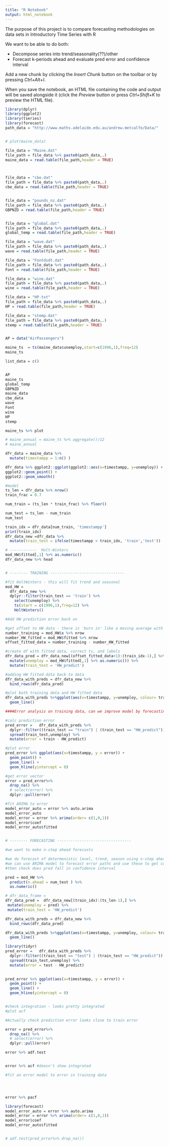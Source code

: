 ---
title: "R Notebook"
output: html_notebook
---
The purpose of this project is to compare forecasting methodologies on data sets in Introductory Time Series with R

We want to be able to do both:

* Decompose series into trend/seasonality(??)/other
* Forecast k-periods ahead and evaluate pred error and confidence interval


Add a new chunk by clicking the *Insert Chunk* button on the toolbar or by pressing *Ctrl+Alt+I*.

When you save the notebook, an HTML file containing the code and output will be saved alongside it (click the *Preview* button or press *Ctrl+Shift+K* to preview the HTML file).

```{r}
library(dplyr)
library(ggplot2)
library(tseries)
library(forecast)
path_data = "http://www.maths.adelaide.edu.au/andrew.metcalfe/Data/"


# plot(maine_data)

```

```{r}

file_data = "Maine.dat"
file_path = file_data %>% paste0(path_data,.)
maine_data = read.table(file_path,header = TRUE)



file_data = "cbe.dat"
file_path = file_data %>% paste0(path_data,.)
cbe_data = read.table(file_path,header = TRUE)


file_data = "pounds_nz.dat"
file_path = file_data %>% paste0(path_data,.)
GBPNZD = read.table(file_path,header = TRUE)


file_data = "global.dat"
file_path = file_data %>% paste0(path_data,.)
global_temp = read.table(file_path,header = TRUE)

file_data = "wave.dat"
file_path = file_data %>% paste0(path_data,.)
wave = read.table(file_path,header = TRUE)

file_data = "Fontdsdt.dat"
file_path = file_data %>% paste0(path_data,.)
Font = read.table(file_path,header = TRUE)

file_data = "wine.dat"
file_path = file_data %>% paste0(path_data,.)
wine = read.table(file_path,header = TRUE)

file_data = "HP.txt"
file_path = file_data %>% paste0(path_data,.)
HP = read.table(file_path,header = TRUE)

file_data = "stemp.dat"
file_path = file_data %>% paste0(path_data,.)
stemp = read.table(file_path,header = TRUE)


AP = data("AirPassengers")

maine_ts  = ts(maine_data$unemploy,start=c(1996,1),freq=12)
maine_ts
```

```{r}
list_data = c()


AP
maine_ts
global_temp
GBPNZD
maine_data
cbe_data
wave
Font
wine
HP
stemp
```

```{r}
maine_ts %>% plot
```

```{r}
# maine_annual = maine_ts %>% aggregate()/12
# maine_annual

dfr_data = maine_data %>%
  mutate(timestampp = 1:n() ) 

dfr_data %>% ggplot2::ggplot(ggplot2::aes(x=timestampp, y=unemploy)) +
ggplot2::geom_point() +
ggplot2::geom_smooth()


```

```{r}

#model
ts_len = dfr_data %>% nrow()
train_frac = 0.7

num_train = (ts_len * train_frac) %>% floor()

num_test = ts_len - num_train
num_test

```
```{r}


train_idx = dfr_data[num_train, 'timestampp']
print(train_idx)
dfr_data_new =dfr_data %>% 
  mutate(train_test = ifelse(timestampp < train_idx, 'train','test'))
```

```{r}
# ------------  Holt-Winters
mod_HW$fitted[,1] %>% as.numeric()
dfr_data_new %>% head


# -------- TRAINING ---------------------------------

#fit HoltWinters - this will fit trend and seasonal
mod_HW =
  dfr_data_new %>%
  dplyr::filter(train_test == 'train') %>%
    select(unemploy) %>%
    ts(start = c(1996,1),freq=12) %>%
    HoltWinters()

#Add HW prediction error back on

#get offset to HW data - there is 'burn in' like a moving average with HW model so have to offset the data
number_training = mod_HW$x %>% nrow
number_HW_fitted = mod_HW$fitted %>% nrow
offset_fitted_data = number_training - number_HW_fitted 

#create df with fitted data, correct ts, and labels
dfr_data_pred = dfr_data_new[(offset_fitted_data+1):(train_idx-1),] %>% 
  mutate(unemploy = mod_HW$fitted[,1] %>% as.numeric()) %>%
  mutate(train_test = 'HW_predict')

#adding HW fitted data back to data
dfr_data_with_preds = dfr_data_new %>% 
  bind_rows(dfr_data_pred) 

#plot both training data and HW fitted data
dfr_data_with_preds %>%ggplot(aes(x=timestampp, y=unemploy, colour= train_test)) +
  geom_line()

####Error analysis on training data, can we improve model by forecasting error

#calc prediction error
pred_error =   dfr_data_with_preds %>% 
  dplyr::filter((train_test == "train") | (train_test == "HW_predict")) %>%
  spread(train_test,unemploy) %>%
  mutate(error = train - HW_predict)

#plot error
pred_error %>% ggplot(aes(x=timestampp, y = error)) +
  geom_point() +
  geom_line() +
  geom_hline(yintercept = 0)

#get error vector
error = pred_error%>% 
  drop_na() %>% 
  # select(error) %>%
  dplyr::pull(error)

#fit ARIMA to error
model_error_auto = error %>% auto.arima
model_error_auto
model_error = error %>% arima(order= c(1,0,1))
model_error$coef
model_error_auto$fitted


# -------- FORECASTING ---------------------------------

#we want to make n-step ahead forecasts

#we do forecast of determenistic level, trend, season using n-step ahead HW
#we can use ARIMA model to forecast error paths and use these to get confidence intervals
#then check does pred fall in confidence interval

pred = mod_HW %>% 
  predict(n.ahead = num_test ) %>% 
  as.numeric()

# dfr_data_frame = 
dfr_data_pred =  dfr_data_new[(train_idx):(ts_len-1),] %>%
 mutate(unemploy = pred) %>%
 mutate(train_test = 'HW_predict')

dfr_data_with_preds = dfr_data_new %>% 
  bind_rows(dfr_data_pred) 

dfr_data_with_preds %>%ggplot(aes(x=timestampp, y=unemploy, colour= train_test)) +
  geom_line()


```

```{r}
library(tidyr)
pred_error =   dfr_data_with_preds %>% 
  dplyr::filter((train_test == "test") | (train_test == "HW_predict")) %>%
  spread(train_test,unemploy) %>%
  mutate(error = test - HW_predict)
  

pred_error %>% ggplot(aes(x=timestampp, y = error)) +
  geom_point() +
  geom_line() +
  geom_hline(yintercept = 0)


#check integration - looks pretty integrated
#plot acf

#Actually check prediction error looks close to train error

error = pred_error%>% 
  drop_na() %>% 
  # select(error) %>%
  dplyr::pull(error)

error %>% adf.test


error %>% acf #doesn't show integrated

#fit an error model to error in training data




error %>% pacf

library(forecast)
model_error_auto = error %>% auto.arima
model_error = error %>% arima(order= c(1,0,1))
model_error$coef
model_error_auto$fitted


# adf.test(pred_error%>% drop_na())

```

